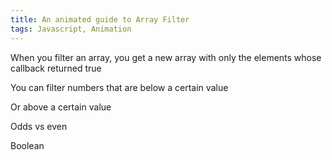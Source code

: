 ```yaml
---
title: An animated guide to Array Filter
tags: Javascript, Animation
---
```


When you filter an array, you get a new array with only the elements whose callback returned true

You can filter numbers that are below a certain value

<AnimationFilterLt />

Or above a certain value

<AnimationFilterGte />

Odds vs even

<AnimationFilterMod />

Boolean

<AnimationFilterBoolean />
